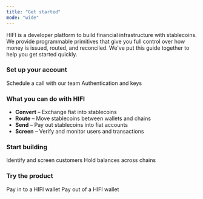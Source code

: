 ```yaml
---
title: "Get started"
mode: "wide"
---
```


HIFI is a developer platform to build financial infrastructure with stablecoins. We provide programmable primitives that give you full control over how money is issued, routed, and reconciled. We've put this guide together to help you get started quickly.

### Set up your account

<Columns cols={2}>
  <Card title="Request access" href="https://dashboard.hifibridge.com/login?request_access=true">
    Schedule a call with our team
  </Card>
  <Card title="Set up API">
    Authentication and keys
  </Card>
</Columns>

### What you can do with HIFI

- **Convert** – Exchange fiat into stablecoins
- **Route** – Move stablecoins between wallets and chains
- **Send** – Pay out stablecoins into fiat accounts
- **Screen** – Verify and monitor users and transactions

### Start building

<Columns cols={2}>
  <Card title="Onboard a user">
    Identify and screen customers
  </Card>
  <Card title="Manage wallets">
    Hold balances across chains
  </Card>
</Columns>

### Try the product

<Columns cols={2}>
  <Card title="Convert to USDC">
    Pay in to a HIFI wallet
  </Card>
  <Card title="Send to USD">
    Pay out of a HIFI wallet
  </Card>
</Columns>